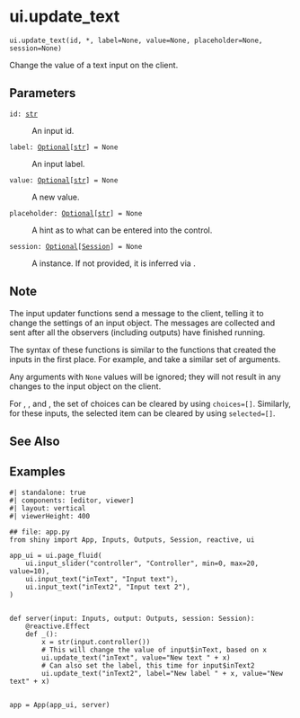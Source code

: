 # ui.update_text { #shiny.ui.update_text }

`ui.update_text(id, *, label=None, value=None, placeholder=None, session=None)`

Change the value of a text input on the client.

## Parameters

<code><span class="parameter-name">id</span><span class="parameter-annotation-sep">:</span> <span class="parameter-annotation">[str](`str`)</span></code>

:   An input id.

<code><span class="parameter-name">label</span><span class="parameter-annotation-sep">:</span> <span class="parameter-annotation">[Optional](`typing.Optional`)\[[str](`str`)\]</span> <span class="parameter-default-sep">=</span> <span class="parameter-default">None</span></code>

:   An input label.

<code><span class="parameter-name">value</span><span class="parameter-annotation-sep">:</span> <span class="parameter-annotation">[Optional](`typing.Optional`)\[[str](`str`)\]</span> <span class="parameter-default-sep">=</span> <span class="parameter-default">None</span></code>

:   A new value.

<code><span class="parameter-name">placeholder</span><span class="parameter-annotation-sep">:</span> <span class="parameter-annotation">[Optional](`typing.Optional`)\[[str](`str`)\]</span> <span class="parameter-default-sep">=</span> <span class="parameter-default">None</span></code>

:   A hint as to what can be entered into the control.

<code><span class="parameter-name">session</span><span class="parameter-annotation-sep">:</span> <span class="parameter-annotation">[Optional](`typing.Optional`)\[[Session](`shiny.session.Session`)\]</span> <span class="parameter-default-sep">=</span> <span class="parameter-default">None</span></code>

:   A [](:class:`~shiny.Session`) instance. If not provided, it is inferred via
    [](:func:`~shiny.session.get_current_session`).

## Note


The input updater functions send a message to the client, telling it to change the
settings of an input object. The messages are collected and sent after all the
observers (including outputs) have finished running.

The syntax of these functions is similar to the functions that created the inputs in
the first place. For example, [](:func:`~shiny.ui.input_numeric`) and
[](:func:`~shiny.ui.update_numeric`) take a similar set of arguments.

Any arguments with ``None`` values will be ignored; they will not result in any
changes to the input object on the client.

For [](:func:`~update_radio_buttons`), [](:func:`~update_checkbox_group`), and
[](:func:`~update_select`), the set of choices can be cleared by using ``choices=[]``.
Similarly, for these inputs, the selected item can be cleared by using
`selected=[]`.




## See Also

[](:func:`~shiny.ui.input_text`)

## Examples

```shinylive-python
#| standalone: true
#| components: [editor, viewer]
#| layout: vertical
#| viewerHeight: 400

## file: app.py
from shiny import App, Inputs, Outputs, Session, reactive, ui

app_ui = ui.page_fluid(
    ui.input_slider("controller", "Controller", min=0, max=20, value=10),
    ui.input_text("inText", "Input text"),
    ui.input_text("inText2", "Input text 2"),
)


def server(input: Inputs, output: Outputs, session: Session):
    @reactive.Effect
    def _():
        x = str(input.controller())
        # This will change the value of input$inText, based on x
        ui.update_text("inText", value="New text " + x)
        # Can also set the label, this time for input$inText2
        ui.update_text("inText2", label="New label " + x, value="New text" + x)


app = App(app_ui, server)
```
